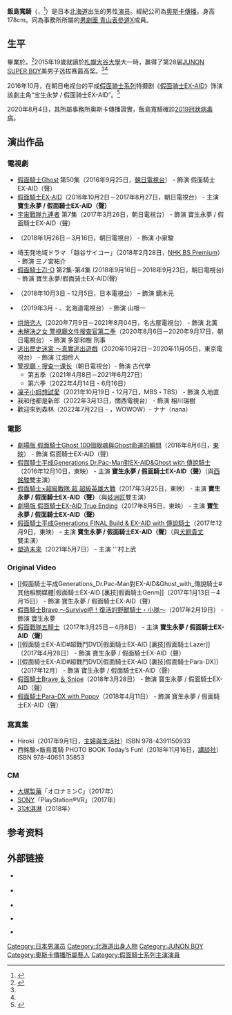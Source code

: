 {{藝人
|姓名 = 飯島寬騎
|類型 = 男演员
|圖片 = 
|圖片尺寸 = 
|圖片簡介 = 
|本名 = 
|外文名 = 飯島 寛騎
|外文 = ja
|羅馬拼音 = Iijima Hiroki
|英文名 = 
|暱稱 = 
|其他藝名 = 
|國籍 = {{JPN}}
|民族 = 
|籍貫 = 
|出生日期 = {{Birth date and age|1996|8|16}}
|出生地點 = {{JPN}}[[北海道|北海道]][[旭川市|旭川市]]
|逝世日期 = 
|逝世地點 = 
|職業 = 演员
|語言 = 
|母校 = 北海道札幌白石高等学校<br>[[札幌大谷大學|札幌大谷大學]]
|宗教信仰 = 
|配偶 = 
|兒女 = 
|父母 = 
|親屬 = 
|音樂類型 = 
|演奏樂器 = 
|出道地點 = 
|出道日期 = 
|出道作 = 
|代表作 = [[假面騎士EX-AID|假面騎士EX-AID]]
|活躍年代 = 2015年至今
|唱片公司 = 
|經紀公司 = [[奧斯卡傳播|奧斯卡傳播]]
|網站 = {{official website|http://catalog.oscarpro.co.jp/PcSearch/talent_detail/Talent/talent_search_result_list/2770/|官方个人资料}}
|相關團體 = 
|IMDb = 8435773
|獎項 = 第28届[[JUNON_SUPER_BOY|JUNON SUPER BOY]]选拔赛最高奖
}}
{{japanese|japanese=飯島 寛騎|kana=いいじま ひろき|romaji=Iijima Hiroki}}

'''飯島寬騎'''（{{jpn|j=飯島 寛騎|hg=いいじま ひろき|rm=Iijima Hiroki}}，{{bd|1996年|8月16日|catIdx=Iijima Hiroki}}<ref name="oricon">{{cite web|url=http://www.oricon.co.jp/news/2062679/full/|title=『ジュノンボーイ』GPは北海道出身19歳・飯島寛騎さん 1万3948人の頂点に|language=ja|publisher=[[Oricon|Oricon]]|date=2015年11月23日|accessdate=2016年9月28日|archive-date=2018年6月16日|archive-url=https://web.archive.org/web/20180616203947/https://www.oricon.co.jp/news/2062679/full/|dead-url=no}}</ref>）是日本[[北海道|北海道]]出生的男性[[演员|演员]]。經紀公司為[[奥斯卡傳播|奥斯卡傳播]]。身高178cm。同為事務所所屬的[[男劇團_青山表參道X|男劇團 青山表參道X]]成員。

==生平==
畢業於{{link-ja|北海道札幌白石高等學校|北海道札幌白石高等学校}}。<ref name="shujo prime">{{cite web|url=http://www.jprime.jp/articles/-/5503|title=今年のジュノンボーイは19歳の飯島寛騎がグランプリに決定！|language=ja|publisher=Shuji Prime|date=2015年11月23日|accessdate=2016年9月28日|archive-date=2020年11月27日|archive-url=https://web.archive.org/web/20201127224000/https://www.jprime.jp/articles/-/5503|dead-url=no}}</ref>2015年19歲就讀於[[札幌大谷大學|札幌大谷大學]]大一時，赢得了第28届[[JUNON_SUPER_BOY|JUNON SUPER BOY]]美男子选拔赛最高奖。<ref name="oricon"/><ref name="shujo prime"/>

2016年10月，在朝日电视台的平成[[假面骑士系列|假面骑士系列]]特摄剧《[[假面骑士EX-AID|假面骑士EX-AID]]》饰演該劇主角“宝生永梦 / 假面骑士EX-AID”。<ref name="ex-aid">{{cite web|url=http://www.oricon.co.jp/news/2077587/full/|title=新・仮面ライダーに"ジュノンボーイ"飯島寛騎「憧れていたヒーロー」|language=ja|publisher=Oricon|date=2016年8月31日|accessdate=2016年9月28日|archive-date=2016年9月5日|archive-url=https://web.archive.org/web/20160905012921/http://www.oricon.co.jp/news/2077587/full/|dead-url=no}}</ref>

2020年8月4日，其所屬事務所奧斯卡傳播證實，飯島寬騎確診[[2019冠狀病毒病|2019冠狀病毒病]]。

==演出作品==
===電視劇===
* [[假面騎士Ghost|假面騎士Ghost]] 第50集（2016年9月25日，[[朝日電視台|朝日電視台]]） - 飾演 假面騎士EX-AID（聲）
* [[假面騎士EX-AID|假面騎士EX-AID]]（2016年10月2日－2017年8月27日，朝日電視台） - 主演 '''寶生永夢 / 假面騎士EX-AID（聲）'''
* [[宇宙戰隊九連者|宇宙戰隊九連者]] 第7集（2017年3月26日，朝日電視台） - 飾演 寶生永夢 / 假面騎士EX-AID（聲）
* {{link-ja|Holiday Love|ホリデイラブ_〜夫婦間恋愛〜#テレビドラマ}}（2018年1月26日－3月16日，朝日電視台） - 飾演 小泉駿
* 埼玉発地域ドラマ 「越谷サイコー」（2018年2月28日，[[NHK_BS_Premium|NHK BS Premium]]） - 飾演 三ノ宮祐介
* [[假面騎士ZI-O|假面騎士ZI-O]] 第2集-第4集 (2018年9月16日－2018年9月23日，朝日電視台) – 飾演 寶生永夢/假面骑士EX-AID(聲)
* {{link-ja|傳奇王子|PRINCE OF LEGEND}}（2018年10月3日 - 12月5日，日本電視台） – 飾演 鏑木元
* {{link-ja|請勿轉台!|チャンネルはそのまま!}}（2019年3月 - 、北海道電視台） - 飾演 山根一
* [[烘焙恋人|烘焙恋人]]（2020年7月9日－2021年8月04日，名古屋電視台） - 飾演  北薰
* [[未解決之女_警視廳文件搜查官第二季|未解決之女 警視廳文件搜查官第二季]]（2020年8月6日－2020年9月17日，朝日電視台） - 飾演 多部和樹 刑事 
* [[逃出歷史迷宮_～真實逃出遊戲|逃出歷史迷宮 ～真實逃出遊戲]]（2020年10月2日－2020年11月05日，東京電視台） - 飾演 江畑伶人
* [[警视廳・搜查一课长|警视廳・搜查一课长]]（朝日電視台）- 飾演 古代學
** 第五季（2021年4月8日－2021年6月27日）
** 第六季（2022年4月14日 - 6月16日）
* [[凜子小姐想試愛#電視劇|凜子小姐想試愛]]（2021年10月19日 - 12月7日，MBS・TBS） - 飾演 久地直
* 我和他都是新郎（2022年3月13日，關西電視台） - 飾演 相川瑞樹
* 歡迎來到森林（2022年7月22日 - ，WOWOW）- ナナ（nana）

===電影===
* [[劇場版_假面騎士Ghost_100個眼魂與Ghost命運的瞬間|劇場版 假面騎士Ghost 100個眼魂與Ghost命運的瞬間]]（2016年8月6日，[[東映|東映]]） - 飾演 假面騎士EX-AID（聲）
* [[假面騎士平成Generations_Dr.Pac-Man對EX-AID&Ghost_with_傳說騎士|假面騎士平成Generations Dr.Pac-Man對EX-AID&Ghost with 傳說騎士]]（2016年12月10日，東映） - 主演 '''寶生永夢 / 假面騎士EX-AID（聲）'''（與[[西銘駿|西銘駿]]雙主演）
* [[假面騎士×超級戰隊_超_超級英雄大戰|假面騎士×超級戰隊 超 超級英雄大戰]]（2017年3月25日，東映） - 主演 '''寶生永夢 / 假面騎士EX-AID（聲）'''（與[[岐洲匠|岐洲匠]]雙主演）
* [[劇場版_假面騎士EX-AID_True·Ending|劇場版 假面騎士EX-AID True·Ending]]（2017年8月5日，東映） - 主演 '''寶生永夢 / 假面騎士EX-AID（聲）'''
* [[假面騎士平成Generations_FINAL_Build_&_EX-AID_with_傳說騎士|假面騎士平成Generations FINAL Build & EX-AID with 傳說騎士]]（2017年12月9日，東映） - 主演 '''寶生永夢 / 假面騎士EX-AID（聲）'''（與[[犬飼貴丈|犬飼貴丈]]雙主演）
* [[塑造未來|塑造未來]]（2021年5月7日） - 主演 '''村上武

===Original Video===
* [[假面騎士平成Generations_Dr.Pac-Man對EX-AID&Ghost_with_傳說騎士#其他相關媒體|假面騎士EX-AID [裏技]假面騎士Genm]]（2017年1月13日－4月15日） - 飾演 寶生永夢 / 假面騎士EX-AID（聲）
* [[假面騎士EX-AID#.5B.E8.A3.8F.E6.8A.80.5D.E5.8A.87.E9.9B.86|假面騎士Brave ～Survive吧！復活的野獸騎士・小隊～]]（2017年2月19日） - 飾演 寶生永夢
* [[假面騎士×超級戰隊_超_超級英雄大戰#其他相關媒體|假面戰隊五騎士]]（2017年3月25日－4月8日） - 主演 '''寶生永夢 / 假面騎士EX-AID（聲）'''
* [[假面騎士EX-AID#超戰鬥DVD|假面騎士EX-AID [裏技]假面騎士Lazer]]（2017年4月28日） - 飾演 寶生永夢 / 假面騎士EX-AID（聲）
* [[假面騎士EX-AID#超戰鬥DVD|假面騎士EX-AID [裏技]假面騎士Para-DX]]（2017年12月） - 飾演 寶生永夢 / 假面騎士EX-AID（聲）
* [[EX-AID_Trilogy_Another·Ending#假面騎士Brave_＆_Snipe|假面騎士Brave ＆ Snipe]]（2018年3月28日） - 飾演 寶生永夢 / 假面騎士EX-AID（聲）
* [[EX-AID_Trilogy_Another·Ending#假面騎士Para-DX_with_Poppy|假面騎士Para-DX with Poppy]]（2018年4月11日） - 飾演 寶生永夢 / 假面騎士EX-AID（聲）

===寫真集===
* Hiroki（2017年9月1日，[[主婦與生活社|主婦與生活社]]）ISBN 978-4391150933
* 西銘駿×飯島寛騎 PHOTO BOOK Today’s Fun!（2018年11月16日，[[講談社|講談社]]）ISBN 978-40651 35853

===CM===
* [[大塚製藥|大塚製藥]]「オロナミンC」（2017年）
* [[SONY|SONY]]「PlayStation®VR」（2017年）
* [[31冰淇淋|31冰淇淋]]（2018年）

==参考资料==
{{Reflist}}

==外部链接==

*{{official website|http://catalog.oscarpro.co.jp/PcSearch/talent_detail/Talent/talent_search_result_list/2770/|官方个人资料}} {{ja icon}}
*{{official website|http://www.oscarpro.co.jp/#/profile/entry/95577|奧斯卡傳播官方个人资料}} {{ja icon}}
*{{Twitter|Hiroki_I_jima|飯島寬騎}} 
*{{official blog|http://ameblo.jp/iijima-hiroki/}} {{ja icon}}
*{{Instagram|hiroki_iijima_official|飯島寬騎}}
{{start box}}
{{succession box|[[西銘駿|西銘駿]]<br />（[[假面騎士Ghost|假面騎士Ghost]]）|[[犬飼貴丈|犬飼貴丈]]<br />（[[假面騎士Build|假面騎士Build]]）|日本[[假面騎士系列|假面騎士系列]]主騎士演員<br />[[假面騎士EX-AID|假面騎士EX-AID]]|2016年10月2日 - 2017年8月27日}}
{{end box}}

{{假面騎士系列主演演員}}
{{normdaten}}

{{DEFAULTSORT:Iijima, Hiroki}}
[[Category:日本男演员|Category:日本男演员]]
[[Category:北海道出身人物|Category:北海道出身人物]]
[[Category:JUNON_BOY|Category:JUNON BOY]]
[[Category:奧斯卡傳播所屬藝人|Category:奧斯卡傳播所屬藝人]]
[[Category:假面騎士系列主演演員|Category:假面騎士系列主演演員]]